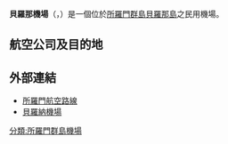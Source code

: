 {{noteTA|G1=Country}}
{{Airport infobox
| box-width        = 25%
| airport_name     = 貝羅納機場<br>Bellona/Anua Airport
| type             = 民用
| city             = [[所羅門群島|所羅門群島]][[貝羅那島|貝羅那島]]
| location         = [[所羅門群島|所羅門群島]][[貝羅那島|貝羅那島]]
| IATA             = BNY
| ICAO             = AGGB
| coordinates  = {{coord|11|18|06|S|159|47|53|E|type:airport|display=inline}}
| runway1_heading  = 11/29
| runway1_feet     = 2,185
| runway1_meter    = 600
| runway1_surface  = 泥土
}}
'''貝羅那機場'''（{{lang-en|Bellona/Anua Airport}}，{{airport codes|BNY|AGGB}}）是一個位於[[所羅門群島|所羅門群島]][[貝羅那島|貝羅那島]]之民用機場。

==航空公司及目的地==
{{Airport-dest-list
|所羅門航空|霍尼亞拉、倫內爾
}}

==外部連結==
*[https://web.archive.org/web/20070127174833/http://www.solomonairlines.com.au/domesticroutemap.htm 所羅門航空路線]
*[https://web.archive.org/web/20160303182158/http://flightfield.com/index.php/aeronautical-data/airports/443-aggb-bny--bellonaanua-airport--bellonaanua 貝羅納機場]
{{airport-stub}}
[[分類:所羅門群島機場|分類:所羅門群島機場]]